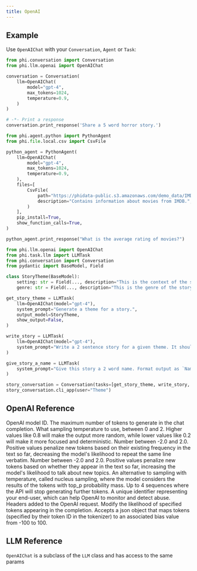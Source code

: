 ```yaml
---
title: OpenAI
---
```


## Example

Use `OpenAIChat` with your `Conversation`, `Agent` or `Task`:

<CodeGroup>

```python Conversation
from phi.conversation import Conversation
from phi.llm.openai import OpenAIChat

conversation = Conversation(
    llm=OpenAIChat(
        model="gpt-4",
        max_tokens=1024,
        temperature=0.9,
    )
)

# -*- Print a response
conversation.print_response('Share a 5 word horror story.')
```

```python Agent
from phi.agent.python import PythonAgent
from phi.file.local.csv import CsvFile

python_agent = PythonAgent(
    llm=OpenAIChat(
        model="gpt-4",
        max_tokens=1024,
        temperature=0.9,
    ),
    files=[
        CsvFile(
            path="https://phidata-public.s3.amazonaws.com/demo_data/IMDB-Movie-Data.csv",
            description="Contains information about movies from IMDB.",
        )
    ],
    pip_install=True,
    show_function_calls=True,
)

python_agent.print_response("What is the average rating of movies?")
```

```python Task
from phi.llm.openai import OpenAIChat
from phi.task.llm import LLMTask
from phi.conversation import Conversation
from pydantic import BaseModel, Field

class StoryTheme(BaseModel):
    setting: str = Field(..., description="This is the context of the story. If not available, provide a random setting.",)
    genre: str = Field(..., description="This is the genre of the story. If not provided, select horror.")

get_story_theme = LLMTask(
    llm=OpenAIChat(model="gpt-4"),
    system_prompt="Generate a theme for a story.",
    output_model=StoryTheme,
    show_output=False,
)

write_story = LLMTask(
    llm=OpenAIChat(model="gpt-4"),
    system_prompt="Write a 2 sentence story for a given theme. It should be less than 30 words.",
)

give_story_a_name = LLMTask(
    system_prompt="Give this story a 2 word name. Format output as `Name: {name}`. Don't surround with quotes.",
)

story_conversation = Conversation(tasks=[get_story_theme, write_story, give_story_a_name])
story_conversation.cli_app(user="Theme")
```

</CodeGroup>

## OpenAI Reference

<ResponseField name="model" type="str">
  OpenAI model ID.
</ResponseField>
<ResponseField name="max_tokens" type="int">
  The maximum number of tokens to generate in the chat completion.
</ResponseField>
<ResponseField name="temperature" type="float">
  What sampling temperature to use, between 0 and 2. Higher values like 0.8 will
  make the output more random, while lower values like 0.2 will make it more
  focused and deterministic.
</ResponseField>
<ResponseField name="frequency_penalty" type="float">
  Number between -2.0 and 2.0. Positive values penalize new tokens based on
  their existing frequency in the text so far, decreasing the model's likelihood
  to repeat the same line verbatim.
</ResponseField>
<ResponseField name="presence_penalty" type="float">
  Number between -2.0 and 2.0. Positive values penalize new tokens based on
  whether they appear in the text so far, increasing the model's likelihood to
  talk about new topics.
</ResponseField>
<ResponseField name="top_p" type="float">
  An alternative to sampling with temperature, called nucleus sampling, where
  the model considers the results of the tokens with top_p probability mass.
</ResponseField>
<ResponseField name="stop" type="List[str]">
  Up to 4 sequences where the API will stop generating further tokens.
</ResponseField>
<ResponseField name="user" type="str">
  A unique identifier representing your end-user, which can help OpenAI to
  monitor and detect abuse.
</ResponseField>
<ResponseField name="headers" type="Dict[str, Any]">
  Headers added to the OpenAI request.
</ResponseField>
<ResponseField name="logit_bias" type="Any">
  Modify the likelihood of specified tokens appearing in the completion. Accepts
  a json object that maps tokens (specified by their token ID in the tokenizer)
  to an associated bias value from -100 to 100.
</ResponseField>

## LLM Reference

`OpenAIChat` is a subclass of the `LLM` class and has access to the same params

<Snippet file="llm-base-reference.mdx" />